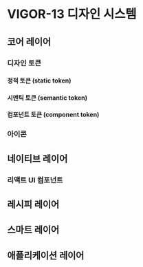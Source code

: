
<Meta title="디자인 시스템 개요" />

# VIGOR-13 디자인 시스템

## 코어 레이어

### 디자인 토큰

#### 정적 토큰 (static token)

#### 시멘틱 토큰 (semantic token)

#### 컴포넌트 토큰 (component token)

### 아이콘

## 네이티브 레이어

### 리액트 UI 컴포넌트

## 레시피 레이어

## 스마트 레이어

## 애플리케이션 레이어
